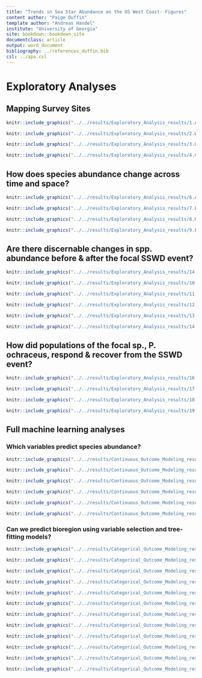 ```yaml
---
title: "Trends in Sea Star Abundance on the US West Coast- Figures"
content author: "Paige Duffin" 
template author: "Andreas Handel"
institute: "University of Georgia"
site: bookdown::bookdown_site
documentclass: article
output: word_document
bibliography: ../references_duffin.bib
csl: ../apa.csl
---
```


# Exploratory Analyses
## Mapping Survey Sites
```r
knitr::include_graphics("../../results/Exploratory_Analysis_results/1.AK_sites_map.png")
```

```r
knitr::include_graphics("../../results/Exploratory_Analysis_results/2.WA_sites_map.png")
```

```r
knitr::include_graphics("../../results/Exploratory_Analysis_results/3.OR_sites_map.png")
```

```r
knitr::include_graphics("../../results/Exploratory_Analysis_results/4.CA_sites_map.png")
```

## How does species abundance change across time and space? 

```r
knitr::include_graphics("../../results/Exploratory_Analysis_results/6.Abundance_State_Year_graphs.png")
```

```r
knitr::include_graphics("../../results/Exploratory_Analysis_results/7.P.ochra_only_2000-2018.png")
```

```r
knitr::include_graphics("../../results/Exploratory_Analysis_results/8.K.tuni_only_2000-2018.png")
```

```r
knitr::include_graphics("../../results/Exploratory_Analysis_results/9.E.tros_only_2000-2018.png")
```

## Are there discernable changes in spp. abundance before & after the focal SSWD event? 

```r
knitr::include_graphics("../../results/Exploratory_Analysis_results/14.SpeciesRangesSSWD.png")
```

```r
knitr::include_graphics("../../results/Exploratory_Analysis_results/10.P.ochra_SSWDtf_plot.png")
```

```r
knitr::include_graphics("../../results/Exploratory_Analysis_results/11.K.tuni_SSWDtf_plot.png")
```

```r
knitr::include_graphics("../../results/Exploratory_Analysis_results/12.E.tros_SSWDtf_plot.png")
```

```r
knitr::include_graphics("../../results/Exploratory_Analysis_results/13.Spp_SSWDtf_state_plot.png")
```

```r
knitr::include_graphics("../../results/Exploratory_Analysis_results/14.Season_year_boxplot_po_kt.png")
```

## How did populations of the focal sp., P. ochraceus, respond & recover from the SSWD event?

```r
knitr::include_graphics("../../results/Exploratory_Analysis_results/16.P.ochra_SSWDtf_over50_bysite_fig.png")
```

```r
knitr::include_graphics("../../results/Exploratory_Analysis_results/17.P.ochra_size.vs.abundance_density_allsites.png")
```

```r
knitr::include_graphics("../../results/Exploratory_Analysis_results/18.P.ochra_size_abundance_density_over50.png")
```

```r
knitr::include_graphics("../../results/Exploratory_Analysis_results/19.P.ochra_size_abundance_scatter.png")
```

## Full machine learning analyses

### Which variables predict species abundance?

```r
knitr::include_graphics("../../results/Continuous_Outcome_Modeling_results/1.count_vs_numerical.png")
```

```r
knitr::include_graphics("../../results/Continuous_Outcome_Modeling_results/2.count_vs_categorical.png")
```

```r
knitr::include_graphics("../../results/Continuous_Outcome_Modeling_results/3.Predictor_RMSE.png")
```

```r
knitr::include_graphics("../../results/Continuous_Outcome_Modeling_results/4.Multi_Predictor_RMSE_cs.png")
```

```r
knitr::include_graphics("../../results/Continuous_Outcome_Modeling_results/5.Residuals.png")
```

```r
knitr::include_graphics("../../results/Continuous_Outcome_Modeling_results/6.final_results_RMSE.png")
```


###  Can we predict bioregion using variable selection and tree-fitting models?

```r
knitr::include_graphics("../../results/Categorical_Outcome_Modeling_results/1.bioregion_histogram.png")
```

```r
knitr::include_graphics("../../results/Categorical_Outcome_Modeling_results/2.spatial_num_pred.png")
```

```r
knitr::include_graphics("../../results/Categorical_Outcome_Modeling_results/3.temporal_num_pred.png")
```

```r
knitr::include_graphics("../../results/Categorical_Outcome_Modeling_results/4.spp.rel_num_pred.png")
```

```r
knitr::include_graphics("../../results/Categorical_Outcome_Modeling_results/5.sampleinfo_cat_pred.png")
```

```r
knitr::include_graphics("../../results/Categorical_Outcome_Modeling_results/6.spatial_cat_pred.png")
```

```r
knitr::include_graphics("../../results/Categorical_Outcome_Modeling_results/7.eco_cat_pred.png")
```

```r
knitr::include_graphics("../../results/Categorical_Outcome_Modeling_results/8.single_predictor_accuracy.png")
```

```r
knitr::include_graphics("../../results/Categorical_Outcome_Modeling_results/11.Accuracy_Kappa_Models_notree.png")
```

```r
knitr::include_graphics("../../results/Categorical_Outcome_Modeling_results/12.PredvsActual_table.png")
```

```r
knitr::include_graphics("../../results/Categorical_Outcome_Modeling_results/13.PredvsActual_table_final.png")
```

```r
knitr::include_graphics("../../results/Categorical_Outcome_Modeling_results/14.final_results_cat.png")
```
